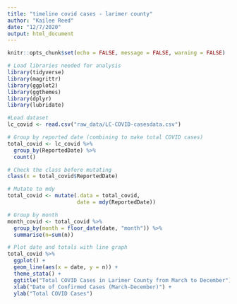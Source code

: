 ```yaml
---
title: "timeline covid cases - larimer county"
author: "Kailee Reed"
date: "12/7/2020"
output: html_document
---
```


```r
knitr::opts_chunk$set(echo = FALSE, message = FALSE, warning = FALSE)
```

```r

# Load libraries needed for analysis
library(tidyverse)
library(magrittr)
library(ggplot2)
library(ggthemes)
library(dplyr)
library(lubridate)

#Load dataset 
lc_covid <- read.csv("raw_data/LC-COVID-casesdata.csv")
```

```r

# Group by reported date (combining to make total COVID cases)
total_covid <- lc_covid %>%
  group_by(ReportedDate) %>%
  count()

# Check the class before mutating 
class(x = total_covid$ReportedDate)

# Mutate to mdy 
total_covid <- mutate(.data = total_covid, 
                      date = mdy(ReportedDate))

# Group by month 
month_covid <- total_covid %>%
  group_by(month = floor_date(date, "month")) %>%
  summarise(n=sum(n))

```

```r

# Plot date and totals with line graph
total_covid %>%
  ggplot() + 
  geom_line(aes(x = date, y = n)) + 
  theme_stata() + 
  ggtitle("Total COVID Cases in Larimer County from March to December") + 
  xlab("Date of Confirmed Cases (March-December)") + 
  ylab("Total COVID Cases")

```







